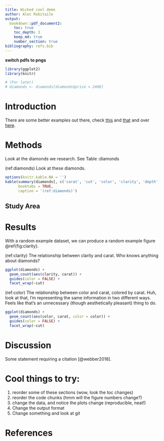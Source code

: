 ```yaml
---
title: Wicked cool demo
author: Alec Robitaile
output: 
  bookdown::pdf_document2:
    toc: true
    toc_depth: 3
    keep_md: true
    number_section: true
bibliography: refs.bib
---
```



\newpage

**switch pdfs to pngs**

```r
library(ggplot2)
library(knitr)

# (For later)
# diamonds <- diamonds[diamonds$price < 2400]
```
# Introduction
There are some better examples out there, check [this]() and [that]() and over [here](). 


# Methods
Look at the diamonds we research. See Table \ref:diamonds

(ref:diamonds) Look at these diamonds. 

```r
options(knitr.kable.NA = '')
kable(summary(diamonds[, c('carat', 'cut', 'color', 'clarity', 'depth')]),
      booktabs = TRUE,
      caption = '(ref:diamonds)')

```
## Study Area

<!--
![](www.some-study-area-pic.jpg)

-->

# Results

With a random example dataset, we can produce a random example figure \@ref{fig:clarity}. 

(ref:clarity) The relationship between clarity and carat. Who knows anything about diamonds?

```r
ggplot(diamonds) + 
  geom_count(aes(clarity, carat)) +
  guides(color = FALSE) + 
  facet_wrap(~cut)
```

(ref:color) The relationship between color and carat, colored by carat. Huh, look at that, I'm representing the same information in two different ways. Feels like that's an unnecessary (though aesthetically pleasant) thing to do. 

```r
ggplot(diamonds) + 
  geom_count(aes(color, carat, color = color)) +
  guides(color = FALSE) + 
  facet_wrap(~cut)
```

# Discussion

Some statement requiring a citation [@webber2018]. 


# Cool things to try:

1. reorder some of these sections (wow, look the toc changes)
1. reorder the code chunks (hmm will the figure numbers change?)
1. change the data, and notice the plots change (reproducible, neat!)
1. Change the output format
1. Change something and look at git

\newpage 

# References